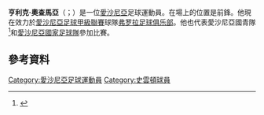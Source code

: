 {{Infobox football biography
| name        = 亨利克·奧查馬亞<br/> Henrik Ojamaa
| image       = SC Wiener Neustadt vs. FC Wacker Innsbruck 2016-04-11 (118).jpg
| image_size  = 
| caption     =
| fullname    = Henrik Ojamaa
| birth_date  = {{birth date and age|1991|5|20|df=y}}
| birth_place = [[愛沙尼亞|愛沙尼亞]][[塔林|塔林]]
| height      = {{height|m=1.76}}
| position    = [[前鋒|前鋒]]
| currentclub = [[弗罗拉足球俱乐部|弗罗拉]]
| clubnumber  = 8
| youthyears1 = 2002–2007| youthclubs1 = [[弗罗拉足球俱乐部|弗罗拉]]
| youthyears2 = 2007–2009| youthclubs2 = [[德比郡足球俱乐部|德比郡]]
| years1 = 2007 | caps1 = 7 | goals1 = 1 | clubs1 = 弗罗拉二队
| years2 = 2009–2010 | caps2 = 0 | goals2 = 0 | clubs2 = [[德比郡足球俱乐部|德比郡]]
| years3 = 2009 | caps3 = 5 | goals3 = 1 | clubs3 = → [[斯塔福德流浪者足球會|斯塔福德流浪]] (外借)
| years4 = 2010–2011 | caps4 = 10 | goals4 = 1 | clubs4 = [[亞琛二隊|亞琛二隊]]
| years5 = 2010–2011 | caps5 = 1 | goals5 = 0 | clubs5 = [[亚琛足球俱乐部|亚琛]]
| years6 = 2011 | caps6 = 12 | goals6 = 1 | clubs6 = → [[幸運薛達|幸運薛達]] (外借)
| years7 = 2011 | caps7 = 17 | goals7 = 2 | clubs7 = [[羅瓦涅米足球俱樂部|羅瓦涅米]]
| years8 = 2012–2013 | caps8 = 55 | goals8 = 11| clubs8 = [[马瑟韦尔足球俱乐部|马瑟韦尔]]
| years9 = 2013–2015 | caps9 = 34 | goals9 = 2 | clubs9 = [[華沙萊吉亞足球俱樂部|華沙萊吉亞]]
| years10 = 2014–2015 | caps10 = 18 | goals10 = 3 | clubs10 = → [[马瑟韦尔足球俱乐部|马瑟韦尔]] (外借)
| years11 = 2015 | caps11 = 2 | goals11 = 1 | clubs11 = → [[薩普斯堡08足球會|薩普斯堡二隊]] (外借)
| years12 = 2015 | caps12 = 10 | goals12 = 0 | clubs12 = → [[薩普斯堡08足球會|薩普斯堡]] (外借)
| years13 = 2015–2016 | caps13 = 9 | goals13 = 0 | clubs13 = [[史雲頓足球會|史雲頓]]
| years14 = 2016 | caps14 = 16 | goals14 = 2 | clubs14 = [[恩斯布魯克華卡足球會|恩斯布魯克]]
| years15 = 2016–2017 | caps15 = 6 | goals15 = 1 | clubs15 = [[前進伊高斯|前進伊高斯]]
| years16 = 2017 | caps16 = 14 | goals16 = 0 | clubs16 = → [[邓迪足球俱乐部|登地]] (外借)
| years17 = 2017–2018 | caps17= 19 | goals17= 6 | clubs17 = {{link-en|戈里卡足球會|HNK Gorica|戈里卡}}
| years18 = 2018–2020 | caps18= 55| goals18= 5| clubs18 = [[馬特斯萊格尼察體育會|馬特斯]]
| years19 = 2020–2021 | caps19= 24| goals19= 1| clubs19 = [[羅茲維澤夫足球俱樂部|羅茲維澤夫]]
| years20 = 2021– | caps20= 0 | goals20= 0 | clubs20 = [[弗罗拉足球俱乐部|弗罗拉]]
| club-update = 2018年6月21日
| nationalyears1= 2006 | nationalcaps1 = 3 | nationalgoals1 = 0 | nationalteam1 = 愛沙尼亞U17
| nationalyears2= 2008–2009 | nationalcaps2 = 12 | nationalgoals2 = 1 | nationalteam2 = 愛沙尼亞U19
| nationalyears3= 2008–2011 | nationalcaps3 = 3 | nationalgoals3 = 3 | nationalteam3 = [[愛沙尼亞21歲以下國家足球隊|愛沙尼亞U21]]
| nationalyears4= 2012– | nationalcaps4 = 44 | nationalgoals4 = 1 | nationalteam4 = [[愛沙尼亞國家足球隊|愛沙尼亞]]
| nationalteam-update = 2020年10月12日
}}
'''亨利克·奧查馬亞'''（{{lang-et|Henrik Ojamaa}}；{{bd|1991年|5月20日}}）是一位[[愛沙尼亞|愛沙尼亞]]足球運動員。在場上的位置是前鋒。他現在效力於[[愛沙尼亞足球甲級聯賽|愛沙尼亞足球甲級聯賽]]球隊[[弗罗拉足球俱乐部|弗罗拉足球俱乐部]]。他也代表愛沙尼亞國青隊<ref>{{Cite web |url=http://www.kicker.de/news/fussball/2bundesliga/startseite/525312/artikel_Ojamaa-kommt-mit-englischer-Ausbildung.html |title=Aachen: Jungstürmer von Derby County Ojamaa kommt mit "englischer Ausbildung" |accessdate=2015-05-31 |archive-date=2016-05-07 |archive-url=https://web.archive.org/web/20160507182955/http://www.kicker.de/news/fussball/2bundesliga/startseite/525312/artikel_ojamaa-kommt-mit-englischer-ausbildung.html |dead-url=no }}</ref>和[[愛沙尼亞國家足球隊|愛沙尼亞國家足球隊]]參加比賽。

==參考資料==
{{Reflist}}

{{DEFAULTSORT: Ojamaa, Henrik}}
[[Category:愛沙尼亞足球運動員|Category:愛沙尼亞足球運動員]]
[[Category:史雲頓球員|Category:史雲頓球員]]